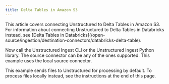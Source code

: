 ```yaml
---
title: Delta Tables in Amazon S3
---
```


<Note>
    This article covers connecting Unstructured to Delta Tables in Amazon S3. For information about 
    connecting Unstructured to Delta Tables in Databricks instead, see 
    [Delta Tables in Databricks](/open-source/ingestion/destination-connectors/databricks-delta-table).
</Note>


<SharedDeltaTable />

Now call the Unstructured Ingest CLI or the Unstructured Ingest Python library.  The source connector can be any of the ones supported. This example uses the local source connector.

This example sends files to Unstructured for processing by default. To process files locally instead, see the instructions at the end of this page.


<CodeGroup>
  <DeltaTableAPISh />
  <DeltaTableAPIPyV2 />
</CodeGroup>


<SharedPartitionByAPIOSS/>
